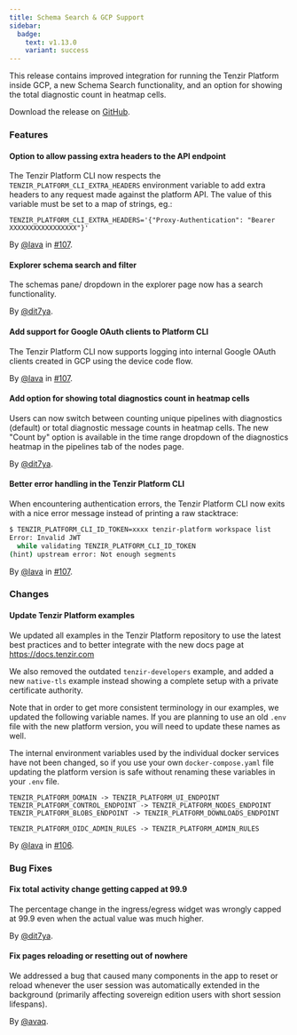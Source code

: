 ```yaml
---
title: Schema Search & GCP Support
sidebar:
  badge:
    text: v1.13.0
    variant: success
---
```


This release contains improved integration for running the Tenzir Platform inside GCP, a new Schema Search functionality, and an option for showing the total diagnostic count in heatmap cells.

Download the release on [GitHub](https://github.com/tenzir/platform/releases/tag/v1.13.0).

### Features

#### Option to allow passing extra headers to the API endpoint

The Tenzir Platform CLI now respects the `TENZIR_PLATFORM_CLI_EXTRA_HEADERS` environment variable
to add extra headers to any request made against the platform API. The value of this variable
must be set to a map of strings, eg.:

```
TENZIR_PLATFORM_CLI_EXTRA_HEADERS='{"Proxy-Authentication": "Bearer XXXXXXXXXXXXXXXXX"}'
```

By [@lava](https://github.com/lava) in [#107](https://github.com/tenzir/platform/pull/107).

#### Explorer schema search and filter

The schemas pane/ dropdown in the explorer page now has a search functionality.

By [@dit7ya](https://github.com/dit7ya).

#### Add support for Google OAuth clients to Platform CLI

The Tenzir Platform CLI now supports logging into internal Google OAuth clients created in GCP using the device code flow.

By [@lava](https://github.com/lava) in [#107](https://github.com/tenzir/platform/pull/107).

#### Add option for showing total diagnostics count in heatmap cells

Users can now switch between counting unique pipelines with diagnostics
(default) or total diagnostic message counts in heatmap cells. The new "Count
by" option is available in the time range dropdown of the diagnostics heatmap
in the pipelines tab of the nodes page.

By [@dit7ya](https://github.com/dit7ya).

#### Better error handling in the Tenzir Platform CLI

When encountering authentication errors, the Tenzir Platform CLI now exits with a nice error message instead of printing a raw stacktrace:

```sh
$ TENZIR_PLATFORM_CLI_ID_TOKEN=xxxx tenzir-platform workspace list
Error: Invalid JWT
  while validating TENZIR_PLATFORM_CLI_ID_TOKEN
(hint) upstream error: Not enough segments
```

By [@lava](https://github.com/lava) in [#107](https://github.com/tenzir/platform/pull/107).

### Changes

#### Update Tenzir Platform examples

We updated all examples in the Tenzir Platform repository to use the latest
best practices and to better integrate with the new docs page at https://docs.tenzir.com

We also removed the outdated `tenzir-developers` example, and added a new `native-tls` example instead
showing a complete setup with a private certificate authority.

Note that in order to get more consistent terminology in our examples, we updated the following
variable names. If you are planning to use an old `.env` file with the new platform version,
you will need to update these names as well.

The internal environment variables used by the individual docker services have not been changed,
so if you use your own `docker-compose.yaml` file updating the platform version is safe
without renaming these variables in your `.env` file.

```
TENZIR_PLATFORM_DOMAIN -> TENZIR_PLATFORM_UI_ENDPOINT
TENZIR_PLATFORM_CONTROL_ENDPOINT -> TENZIR_PLATFORM_NODES_ENDPOINT
TENZIR_PLATFORM_BLOBS_ENDPOINT -> TENZIR_PLATFORM_DOWNLOADS_ENDPOINT

TENZIR_PLATFORM_OIDC_ADMIN_RULES -> TENZIR_PLATFORM_ADMIN_RULES
```

By [@lava](https://github.com/lava) in [#106](https://github.com/tenzir/platform/pull/106).

### Bug Fixes

#### Fix total activity change getting capped at 99.9

The percentage change in the ingress/egress widget was wrongly capped at 99.9 even when the actual value was much higher.

By [@dit7ya](https://github.com/dit7ya).

#### Fix pages reloading or resetting out of nowhere

We addressed a bug that caused many components in the app to reset or reload
whenever the user session was automatically extended in the background
(primarily affecting sovereign edition users with short session lifespans).

By [@avaq](https://github.com/avaq).
